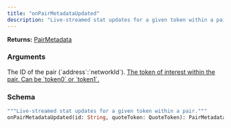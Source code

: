 ```yaml
---
title: "onPairMetadataUpdated"
description: "Live-streamed stat updates for a given token within a pair."
---
```


**Returns:** [PairMetadata](/api-reference/types/pairmetadata)

### Arguments

<ResponseField name="id" type="String">
  The ID of the pair (`address`:`networkId`).
</ResponseField>

<a href="/api-reference/types/quotetoken">
  <ResponseField name="quoteToken" type="QuoteToken">
    The token of interest within the pair. Can be `token0` or `token1`.
  </ResponseField>
</a>

### Schema


```graphql 
"""Live-streamed stat updates for a given token within a pair."""
onPairMetadataUpdated(id: String, quoteToken: QuoteToken): PairMetadata
```
